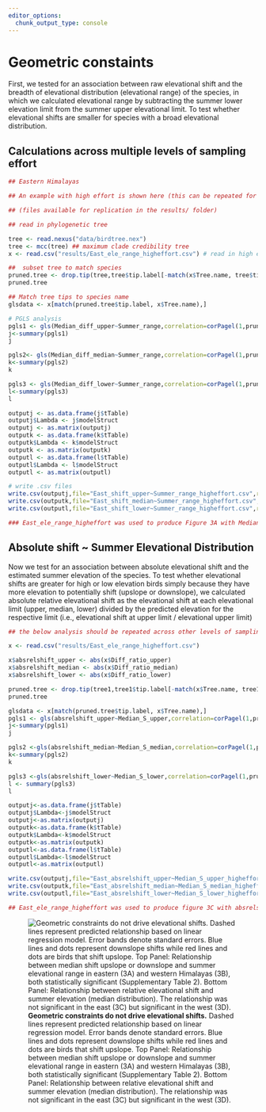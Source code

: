```yaml
---
editor_options: 
  chunk_output_type: console
---
```


# Geometric constaints  

First,  we tested for an association between raw elevational shift and the breadth of elevational distribution (elevational range) of the species, in which we calculated elevational range by subtracting the summer lower elevation limit from the summer upper elevational limit. To test whether elevational shifts are smaller for species with a broad elevational distribution.

## Calculations across multiple levels of sampling effort  
```r
## Eastern Himalayas

## An example with high effort is shown here (this can be repeated for medium and low effort as well for both Eastern and Western Himalayas)

## (files available for replication in the results/ folder)

## read in phylogenetic tree

tree <- read.nexus("data/birdtree.nex")
tree <- mcc(tree) ## maximum clade credibility tree
x <- read.csv("results/East_ele_range_higheffort.csv") # read in high effort data

##  subset tree to match species
pruned.tree <- drop.tip(tree,tree$tip.label[-match(x$Tree.name, tree$tip.label)])
pruned.tree

## Match tree tips to species name
glsdata <- x[match(pruned.tree$tip.label, x$Tree.name),]

# PGLS analysis 
pgls1 <- gls(Median_diff_upper~Summer_range,correlation=corPagel(1,pruned.tree),data=glsdata)
j<-summary(pgls1)
j

pgls2<- gls(Median_diff_median~Summer_range,correlation=corPagel(1,pruned.tree),data=glsdata)
k<-summary(pgls2)
k

pgls3 <- gls(Median_diff_lower~Summer_range,correlation=corPagel(1,pruned.tree),data=glsdata)
l<-summary(pgls3)
l

outputj <- as.data.frame(j$tTable)
outputj$Lambda <- j$modelStruct
outputj <- as.matrix(outputj)
outputk <- as.data.frame(k$tTable)
outputk$Lambda <- k$modelStruct
outputk <- as.matrix(outputk)
outputl <- as.data.frame(l$tTable)
outputl$Lambda <- l$modelStruct
outputl <- as.matrix(outputl)

# write .csv files
write.csv(outputj,file="East_shift_upper~Summer_range_higheffort.csv",row.names=FALSE)
write.csv(outputk,file="East_shift_median~Summer_range_higheffort.csv",row.names=FALSE)
write.csv(outputl,file="East_shift_lower~Summer_range_higheffort.csv",row.names=FALSE)

### East_ele_range_higheffort was used to produce Figure 3A with Median_diff_median ~ Summer_range
```

## Absolute shift ~ Summer Elevational Distribution

Now we test for an association between absolute elevational shift and the estimated summer elevation of the species. To test whether elevational shifts are greater for high or low elevation birds simply because they have more elevation to potentially shift (upslope or downslope), we calculated absolute relative elevational shift as the elevational shift at each elevational limit (upper, median, lower) divided by the predicted elevation for the respective limit (i.e., elevational shift at upper limit / elevational upper limit)
```r

## the below analysis should be repeated across other levels of sampling effort

x <- read.csv("results/East_ele_range_higheffort.csv")

x$absrelshift_upper <- abs(x$Diff_ratio_upper)
x$absrelshift_median <- abs(x$Diff_ratio_median)
x$absrelshift_lower <- abs(x$Diff_ratio_lower)

pruned.tree <- drop.tip(tree1,tree1$tip.label[-match(x$Tree.name, tree1$tip.label)])
pruned.tree

glsdata <- x[match(pruned.tree$tip.label, x$Tree.name),]
pgls1 <- gls(absrelshift_upper~Median_S_upper,correlation=corPagel(1,pruned.tree),data=glsdata)
j<-summary(pgls1)
j

pgls2 <-gls(absrelshift_median~Median_S_median,correlation=corPagel(1,pruned.tree),data=glsdata)
k<-summary(pgls2)
k

pgls3 <-gls(absrelshift_lower~Median_S_lower,correlation=corPagel(1,pruned.tree),data=glsdata)
l <- summary(pgls3)
l

outputj<-as.data.frame(j$tTable)
outputj$Lambda<-j$modelStruct
outputj<-as.matrix(outputj)
outputk<-as.data.frame(k$tTable)
outputk$Lambda<-k$modelStruct
outputk<-as.matrix(outputk)
outputl<-as.data.frame(l$tTable)
outputl$Lambda<-l$modelStruct
outputl<-as.matrix(outputl)

write.csv(outputj,file="East_absrelshift_upper~Median_S_upper_higheffort.csv",row.names=FALSE)
write.csv(outputk,file="East_absrelshift_median~Median_S_median_higheffort.csv",row.names=FALSE)
write.csv(outputl,file="East_absrelshift_lower~Median_S_lower_higheffort.csv.csv",row.names=FALSE)

## East_ele_range_higheffort was used to produce figure 3C with absrelshift_median ~ Median_S_median
```

![**Geometric constraints do not drive elevational shifts.** 
Dashed lines represent predicted relationship based on linear regression model. Error bands denote standard errors. Blue lines and dots represent downslope shifts while red lines and dots are birds that shift upslope. Top Panel: Relationship between median shift upslope or downslope and summer elevational range in eastern (3A) and western Himalayas (3B), both statistically significant (Supplementary Table 2). Bottom Panel: Relationship between relative elevational shift and summer elevation (median distribution). The relationship was not significant in the east (3C) but significant in the west (3D).](figs/fig03.jpg)
